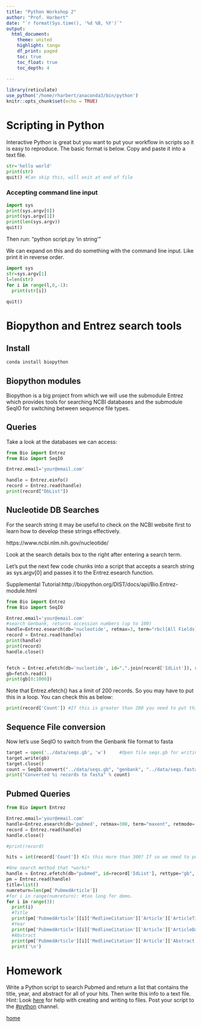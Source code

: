 ```yaml
---
title: "Python Workshop 2"
author: "Prof. Harbert"
date: "`r format(Sys.time(), '%d %B, %Y')`"
output: 
  html_document:
    theme: united
    highlight: tango
    df_print: paged
    toc: true
    toc_float: true
    toc_depth: 4
  
---
```



```r
library(reticulate)
use_python('/home/rharbert/anaconda3/bin/python')
knitr::opts_chunk$set(echo = TRUE)
```


# Scripting in Python

Interactive Python is great but you want to put your workflow in scripts so it is easy to reproduce. The basic format is below. Copy and paste it into a text file.

```python
str='hello world'
print(str)
quit() #Can skip this, will exit at end of file
```

### Accepting command line input

```python
import sys
print(sys.argv[0])
print(sys.argv[1])
print(len(sys.argv))
quit() 
```

Then run: "python script.py 'in string'"

We can expand on this and do something with the command line input. Like print it in reverse order.

```python
import sys
str=sys.argv[1]
l=len(str)
for i in range(l,0,-1):
  print(str[i])
  
quit() 
```


# Biopython and Entrez search tools

## Install

```bash
conda install biopython
```

## Biopython modules

Biopython is a big project from which we will use the submodule Entrez which provides tools for searching NCBI databases and the submodule SeqIO for switching between sequence file types.

## Queries

Take a look at the databases we can access:

```python
from Bio import Entrez
from Bio import SeqIO

Entrez.email='your@email.com'

handle = Entrez.einfo()
record = Entrez.read(handle)
print(record["DbList"])

```

## Nucleotide DB Searches

For the search string it may be useful to check on the NCBI website first to learn how to develop these strings effectively.

https://www.ncbi.nlm.nih.gov/nucleotide/

Look at the search details box to the right after entering a search term.

Let's put the next few code chunks into a script that accepts a search string as sys.argv[0] and passes it to the Entrez.esearch function.

Supplemental Tutorial:http://biopython.org/DIST/docs/api/Bio.Entrez-module.html 

```python

from Bio import Entrez
from Bio import SeqIO

Entrez.email='your@email.com'
#search Genbank, returns accession numbers (up to 100)
handle=Entrez.esearch(db='nucleotide', retmax=3, term="rbcl[All Fields]", idtype="acc") 
record = Entrez.read(handle)
print(handle)
print(record)
handle.close()


fetch = Entrez.efetch(db='nucleotide', id=",".join(record['IdList']), rettype='gb', retmode='text')
gb=fetch.read()
print(gb[0:1000])

```

Note that Entrez.efetch() has a limit of 200 records. So you may have to put this in a loop. You can check this as below:

```python
print(record['Count']) #If this is greater than 200 you need to put this in a loop.

```
## Sequence File conversion

Now let's use SeqIO to switch from the Genbank file format to fasta

```python

target = open('../data/seqs.gb', 'w')     #Open file seqs.gb for writing
target.write(gb)
target.close()
count = SeqIO.convert("../data/seqs.gb", "genbank", "../data/seqs.fasta", "fasta")    #convert file seqs.gb to seqs.fasta
print("Converted %i records to fasta" % count)
```

## Pubmed Queries

```python

from Bio import Entrez

Entrez.email='your@email.com'
handle=Entrez.esearch(db='pubmed', retmax=300, term="maxent", retmode='xml') 
record = Entrez.read(handle)
handle.close()

#print(record)

hits = int(record['Count']) #Is this more than 300? If so we need to put the part above in a loop

#One search method that *works*
handle = Entrez.efetch(db="pubmed", id=record['IdList'], rettype="gb", retmode="xml", retmax=300)
pm = Entrez.read(handle)
title=list()
numreturn=len(pm['PubmedArticle'])
#for i in range(numreturn): #too long for demo.
for i in range(3):
  print(i)
  #Title
  print(pm['PubmedArticle'][i]['MedlineCitation']['Article']['ArticleTitle'])
  #Year
  print(pm['PubmedArticle'][i]['MedlineCitation']['Article']['ArticleDate'][0]['Year'])
  #Abstract
  print(pm['PubmedArticle'][i]['MedlineCitation']['Article']['Abstract']['AbstractText'][0])
  print('\n')


```

# Homework

Write a Python script to search Pubmed and return a list that contains the title, year, and abstract for all of your hits. Then write this info to a text file. Hint: Look [here](https://www.pythonforbeginners.com/files/reading-and-writing-files-in-python) for help with creating and writing to files. Post your script to the [#python](https://bio200-bioinformatics.slack.com/messages/CEC51EBN0) channel.


[home](https://rsh249.github.io/bioinformatics)
